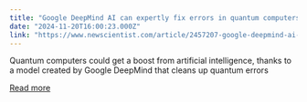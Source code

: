 ```yaml
---
title: "Google DeepMind AI can expertly fix errors in quantum computers"
date: "2024-11-20T16:00:23.000Z"
link: "https://www.newscientist.com/article/2457207-google-deepmind-ai-can-expertly-fix-errors-in-quantum-computers/?utm_campaign=RSS%7CNSNS&utm_source=NSNS&utm_medium=RSS&utm_content=technology"
---
```


Quantum computers could get a boost from artificial intelligence, thanks to a model created by Google DeepMind that cleans up quantum errors

[Read more](https://www.newscientist.com/article/2457207-google-deepmind-ai-can-expertly-fix-errors-in-quantum-computers/?utm_campaign=RSS%7CNSNS&utm_source=NSNS&utm_medium=RSS&utm_content=technology)

